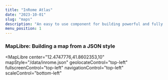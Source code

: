 ```yaml
---
title: "InRome Atlas"
date: "2023-10-01"
slug: "maps"
description: "An easy to use component for building powerful and fully customizable maps"
menu_position: 1
---
```



### MapLibre: Building a map from a JSON style

  <MapLibre 
    center="12.4747776,41.8602353,10"
    mapStyle="/data/inrome.json"
    geolocateControl="top-left"
    fullscreenControl="top-left"
    navigationControl="top-left"
    scaleControl="bottom-left"
  >
  </MapLibre>

